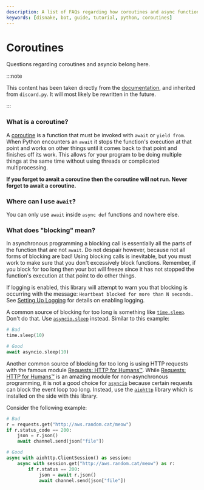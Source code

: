 ```yaml
---
description: A list of FAQs regarding how coroutines and async functions work.
keywords: [disnake, bot, guide, tutorial, python, coroutines]
---
```


# Coroutines

Questions regarding coroutines and asyncio belong here.

:::note

This content has been taken directly from the [documentation](https://docs.disnake.dev/en/latest/faq.html), and inherited from `discord.py`. It will most likely be rewritten in the future.

:::

### What is a coroutine?

A [coroutine](https://docs.python.org/3/library/asyncio-task.html#coroutine) is a function that must be invoked with `await` or `yield from`. When Python encounters an `await` it stops the function's execution at that point and works on other things until it comes back to that point and finishes off its work. This allows for your program to be doing multiple things at the same time without using threads or complicated multiprocessing.

**If you forget to await a coroutine then the coroutine will not run. Never forget to await a coroutine.**

### Where can I use `await`?

You can only use `await` inside `async def` functions and nowhere else.

### What does "blocking" mean?

In asynchronous programming a blocking call is essentially all the parts of the function that are not `await`. Do not despair however, because not all forms of blocking are bad! Using blocking calls is inevitable, but you must work to make sure that you don't excessively block functions. Remember, if you block for too long then your bot will freeze since it has not stopped the function's execution at that point to do other things.

If logging is enabled, this library will attempt to warn you that blocking is occurring with the message: `Heartbeat blocked for more than N seconds.` See [Setting Up Logging](https://docs.disnake.dev/en/latest/logging.html#logging-setup) for details on enabling logging.

A common source of blocking for too long is something like [`time.sleep`](https://docs.python.org/3/library/time.html#time.sleep). Don't do that. Use [`asyncio.sleep`](https://docs.python.org/3/library/asyncio-task.html#asyncio.sleep)
instead. Similar to this example:

```python
# Bad
time.sleep(10)

# Good
await asyncio.sleep(10)
```

Another common source of blocking for too long is using HTTP requests with the famous module [Requests: HTTP for Humans™](https://docs.python-requests.org/en/latest/). While [Requests: HTTP for Humans™](https://docs.python-requests.org/en/latest/) is an amazing module for non-asynchronous programming, it is not a good choice for [`asyncio`](https://docs.python.org/3/library/asyncio.html#module-asyncio) because certain requests can block the event loop too long. Instead, use the [`aiohttp`](https://docs.aiohttp.org/en/stable/index.html) library which is installed on the side with this library.

Consider the following example:

```python
# Bad
r = requests.get("http://aws.random.cat/meow")
if r.status_code == 200:
    json = r.json()
    await channel.send(json["file"])

# Good
async with aiohttp.ClientSession() as session:
    async with session.get("http://aws.random.cat/meow") as r:
        if r.status == 200:
            json = await r.json()
            await channel.send(json["file"])
```

